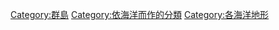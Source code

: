 [[Category:群島|Category:群島]]
[[Category:依海洋而作的分類|Category:依海洋而作的分類]]
[[Category:各海洋地形|Category:各海洋地形]]